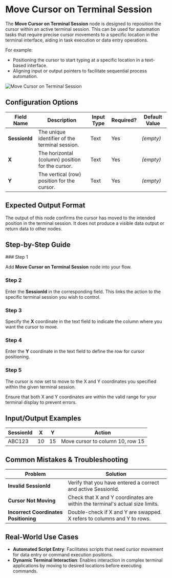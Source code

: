 
# Move Cursor on Terminal Session

The **Move Cursor on Terminal Session** node is designed to reposition the cursor within an active terminal session. This can be used for automation tasks that require precise cursor movements to a specific location in the terminal interface, aiding in task execution or data entry operations.

For example:

- Positioning the cursor to start typing at a specific location in a text-based interface.
- Aligning input or output pointers to facilitate sequential process automation.

![Move Cursor on Terminal Session](./move-cursor-on-terminal-session.png)

## Configuration Options

| Field Name    | Description                                      | Input Type | Required? | Default Value |
| ------------- | ------------------------------------------------ | ---------- | --------- | ------------- |
| **SessionId** | The unique identifier of the terminal session.   | Text       | Yes       | _(empty)_     |
| **X**         | The horizontal (column) position for the cursor. | Text       | Yes       | _(empty)_     |
| **Y**         | The vertical (row) position for the cursor.      | Text       | Yes       | _(empty)_     |

## Expected Output Format

The output of this node confirms the cursor has moved to the intended position in the terminal session. It does not produce a visible data output or return data to other nodes.

## Step-by-Step Guide

<Steps>
### Step 1

Add **Move Cursor on Terminal Session** node into your flow.

### Step 2

Enter the **SessionId** in the corresponding field. This links the action to the specific terminal session you wish to control.

### Step 3

Specify the **X** coordinate in the text field to indicate the column where you want the cursor to move.

### Step 4

Enter the **Y** coordinate in the text field to define the row for cursor positioning.

### Step 5

The cursor is now set to move to the X and Y coordinates you specified within the given terminal session.

</Steps>

<Callout type="info" title="Tip">
  Ensure that both X and Y coordinates are within the valid range for your
  terminal display to prevent errors.
</Callout>

## Input/Output Examples

| SessionId | X   | Y   | Action                           |
| --------- | --- | --- | -------------------------------- |
| ABC123    | 10  | 15  | Move cursor to column 10, row 15 |

## Common Mistakes & Troubleshooting

| Problem                               | Solution                                                                     |
| ------------------------------------- | ---------------------------------------------------------------------------- |
| **Invalid SessionId**                 | Verify that you have entered a correct and active SessionId.                 |
| **Cursor Not Moving**                 | Check that X and Y coordinates are within the terminal's actual size limits. |
| **Incorrect Coordinates Positioning** | Double-check if X and Y are swapped. X refers to columns and Y to rows.      |

## Real-World Use Cases

- **Automated Script Entry**: Facilitates scripts that need cursor movement for data entry or command execution positions.
- **Dynamic Terminal Interaction**: Enables interaction in complex terminal applications by moving to desired locations before executing commands.

